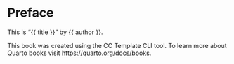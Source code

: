 # Preface {.unnumbered}

This is "{{ title }}" by {{ author }}.

This book was created using the CC Template CLI tool. To learn more about Quarto books visit <https://quarto.org/docs/books>.